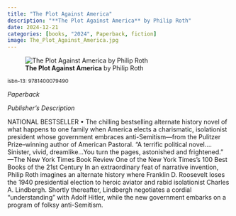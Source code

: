```yaml
---
title: "The Plot Against America"
description: "**The Plot Against America** by Philip Roth"
date: 2024-12-21
categories: [books, "2024", Paperback, fiction]
image: The_Plot_Against_America.jpg
---
```

![**The Plot Against America** by Philip Roth](The_Plot_Against_America.jpg){fig-align="left"}

<sup>isbn-13: 9781400079490</sup>

*Paperback*

*Publisher's Description*

NATIONAL BESTSELLER • The chilling bestselling alternate history novel of
what happens to one family when America elects a charismatic, isolationist
president whose government embraces anti-Semitism—from the Pulitzer
Prize–winning author of American Pastoral. “A terrific political novel....
Sinister, vivid, dreamlike...You turn the pages, astonished and
frightened.” —The New York Times Book Review One of the New York Times’s
100 Best Books of the 21st Century In an extraordinary feat of narrative
invention, Philip Roth imagines an alternate history where Franklin D.
Roosevelt loses the 1940 presidential election to heroic aviator and rabid
isolationist Charles A. Lindbergh. Shortly thereafter, Lindbergh negotiates
a cordial "understanding" with Adolf Hitler, while the new government
embarks on a program of folksy anti-Semitism.